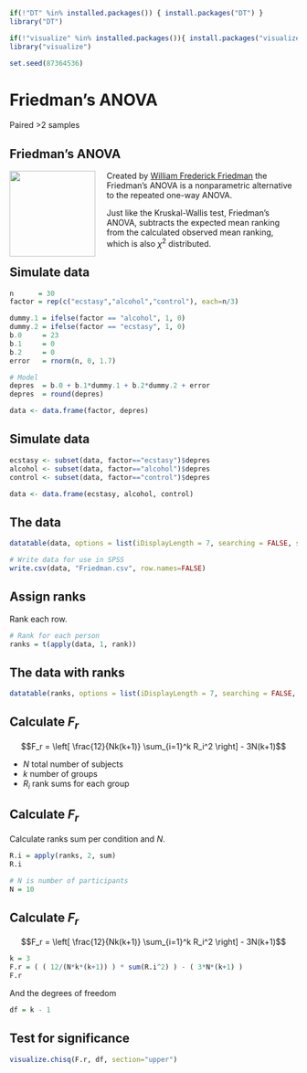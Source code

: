 ```r
if(!"DT" %in% installed.packages()) { install.packages("DT") }
library("DT")

if(!"visualize" %in% installed.packages()){ install.packages("visualize") }
library("visualize")

set.seed(87364536)
```

# Friedman’s ANOVA

Paired >2 samples

## Friedman’s ANOVA {.section}

<img src="http://upload.wikimedia.org/wikipedia/commons/thumb/f/fc/William-Friedman.jpg/220px-William-Friedman.jpg" style="float: left; margin: 0 20px 0 0; height: 150px;">

Created by [William Frederick Friedman](http://en.wikipedia.org/wiki/William_F._Friedman) the Friedman's ANOVA is a nonparametric alternative to the repeated one-way ANOVA.

Just like the Kruskal-Wallis test, Friedman's ANOVA, subtracts the expected mean ranking from the calculated observed mean ranking, which is also $\chi^2$ distributed.

## Simulate data

```r
n      = 30
factor = rep(c("ecstasy","alcohol","control"), each=n/3)

dummy.1 = ifelse(factor == "alcohol", 1, 0)
dummy.2 = ifelse(factor == "ecstasy", 1, 0)
b.0     = 23
b.1     = 0
b.2     = 0
error   = rnorm(n, 0, 1.7)

# Model
depres  = b.0 + b.1*dummy.1 + b.2*dummy.2 + error
depres  = round(depres)

data <- data.frame(factor, depres)
```

## Simulate data

```r
ecstasy <- subset(data, factor=="ecstasy")$depres
alcohol <- subset(data, factor=="alcohol")$depres
control <- subset(data, factor=="control")$depres

data <- data.frame(ecstasy, alcohol, control)
```

## The data

```r
datatable(data, options = list(iDisplayLength = 7, searching = FALSE, scrollY = 415, paging = F, info = F))

# Write data for use in SPSS
write.csv(data, "Friedman.csv", row.names=FALSE)
```

## Assign ranks

Rank each row.

```r
# Rank for each person
ranks = t(apply(data, 1, rank))
```

## The data with ranks

```r
datatable(ranks, options = list(iDisplayLength = 7, searching = FALSE, scrollY = 415, paging = F, info = F))
```

## Calculate $F_r$ {.subsection}

$$F_r = \left[ \frac{12}{Nk(k+1)} \sum_{i=1}^k R_i^2 \right] - 3N(k+1)$$

- $N$ total number of subjects
- $k$ number of groups
- $R_i$ rank sums for each group

## Calculate $F_r$

Calculate ranks sum per condition and $N$.

```r
R.i = apply(ranks, 2, sum)
R.i

# N is number of participants
N = 10
```

## Calculate $F_r$

$$F_r = \left[ \frac{12}{Nk(k+1)} \sum_{i=1}^k R_i^2 \right] - 3N(k+1)$$

```r
k = 3
F.r = ( ( 12/(N*k*(k+1)) ) * sum(R.i^2) ) - ( 3*N*(k+1) )
F.r
```

And the degrees of freedom

```r
df = k - 1
```


## Test for significance

```r
visualize.chisq(F.r, df, section="upper")
```
